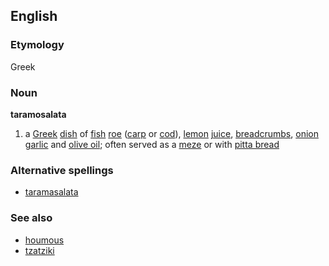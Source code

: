 ==English==
===Etymology===
Greek
===Noun===
{{wikipedia}}
'''taramosalata'''
# a [[Greek]] [[dish]] of [[fish]] [[roe]] ([[carp]] or [[cod]]), [[lemon]] [[juice]], [[breadcrumb]]s, [[onion]] [[garlic]] and [[olive oil]]; often served as a [[meze]] or with [[pitta bread]]
===Alternative spellings===
*[[taramasalata]]
===See also===
*[[houmous]]
*[[tzatziki]]